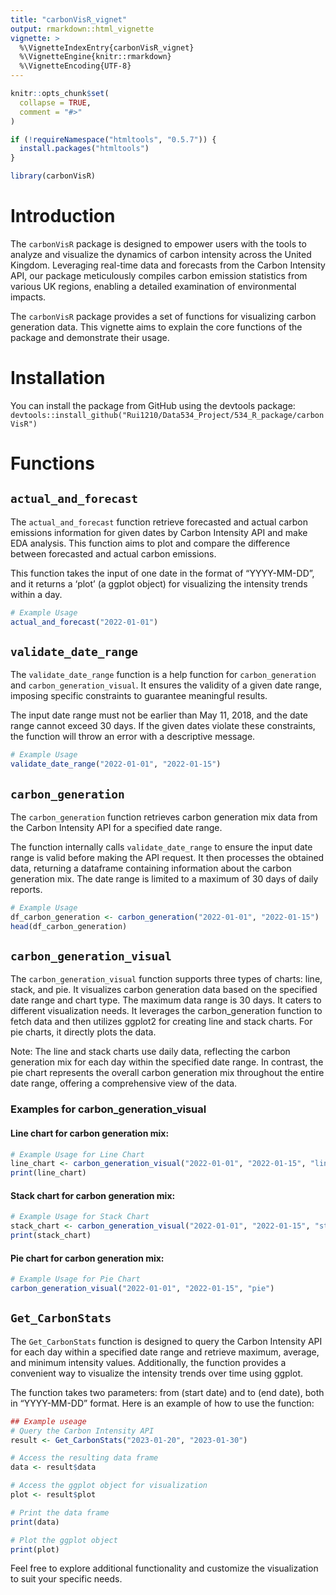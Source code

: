 ```yaml
---
title: "carbonVisR_vignet"
output: rmarkdown::html_vignette
vignette: >
  %\VignetteIndexEntry{carbonVisR_vignet}
  %\VignetteEngine{knitr::rmarkdown}
  %\VignetteEncoding{UTF-8}
---
```


```r
knitr::opts_chunk$set(
  collapse = TRUE,
  comment = "#>"
)
```

```r
if (!requireNamespace("htmltools", "0.5.7")) {
  install.packages("htmltools")
}
```

```r
library(carbonVisR)
```

# Introduction

The `carbonVisR` package is designed to empower users with the tools to analyze and visualize the dynamics of carbon intensity across the United Kingdom. Leveraging real-time data and forecasts from the Carbon Intensity API, our package meticulously compiles carbon emission statistics from various UK regions, enabling a detailed examination of environmental impacts.

The `carbonVisR` package provides a set of functions for visualizing carbon generation data. This vignette aims to explain the core functions of the package and demonstrate their usage.

# Installation

You can install the package from GitHub using the devtools package:
`devtools::install_github("Rui1210/Data534_Project/534_R_package/carbonVisR")`

# Functions

## `actual_and_forecast`

The `actual_and_forecast` function retrieve forecasted and actual carbon emissions information for given dates by Carbon Intensity API and make EDA analysis. This function aims to plot and compare the difference between forecasted and actual carbon emissions. 

This function takes the input of one date in the format of "YYYY-MM-DD", and it returns a 'plot' (a ggplot object) for visualizing the intensity trends within a day.


```r
# Example Usage
actual_and_forecast("2022-01-01")
```


## `validate_date_range`

The `validate_date_range` function is a help function for `carbon_generation` and `carbon_generation_visual`. It ensures the validity of a given date range, imposing specific constraints to guarantee meaningful results.

The input date range must not be earlier than May 11, 2018, and the date range cannot exceed 30 days. If the given dates violate these constraints, the function will throw an error with a descriptive message.

```r
# Example Usage
validate_date_range("2022-01-01", "2022-01-15")
```

## `carbon_generation`

The `carbon_generation` function retrieves carbon generation mix data from the Carbon Intensity API for a specified date range.

The function internally calls `validate_date_range` to ensure the input date range is valid before making the API request. It then processes the obtained data, returning a dataframe containing information about the carbon generation mix. The date range is limited to a maximum of 30 days of daily reports.

```r
# Example Usage
df_carbon_generation <- carbon_generation("2022-01-01", "2022-01-15")
head(df_carbon_generation)
```

## `carbon_generation_visual`

The `carbon_generation_visual` function supports three types of charts: line, stack, and pie. It visualizes carbon generation data based on the specified date range and chart type. The maximum data range is 30 days. It caters to different visualization needs. It leverages the carbon_generation function to fetch data and then utilizes ggplot2 for creating line and stack charts. For pie charts, it directly plots the data.

Note: The line and stack charts use daily data, reflecting the carbon generation mix for each day within the specified date range. In contrast, the pie chart represents the overall carbon generation mix throughout the entire date range, offering a comprehensive view of the data.

### Examples for carbon_generation_visual

#### Line chart for carbon generation mix:

```r
# Example Usage for Line Chart
line_chart <- carbon_generation_visual("2022-01-01", "2022-01-15", "line")
print(line_chart)

```

#### Stack chart for carbon generation mix:

```r
# Example Usage for Stack Chart
stack_chart <- carbon_generation_visual("2022-01-01", "2022-01-15", "stack")
print(stack_chart)

```

#### Pie chart for carbon generation mix:

```r
# Example Usage for Pie Chart
carbon_generation_visual("2022-01-01", "2022-01-15", "pie")

```

## `Get_CarbonStats`

The `Get_CarbonStats` function is designed to query the Carbon Intensity API for each day within a specified date range and retrieve maximum, average, and minimum intensity values. Additionally, the function provides a convenient way to visualize the intensity trends over time using ggplot.

The function takes two parameters: from (start date) and to (end date), both in "YYYY-MM-DD" format. Here is an example of how to use the function:


```r
## Example useage
# Query the Carbon Intensity API
result <- Get_CarbonStats("2023-01-20", "2023-01-30")

# Access the resulting data frame
data <- result$data

# Access the ggplot object for visualization
plot <- result$plot

# Print the data frame
print(data)

# Plot the ggplot object
print(plot)
```

Feel free to explore additional functionality and customize the visualization to suit your specific needs.
